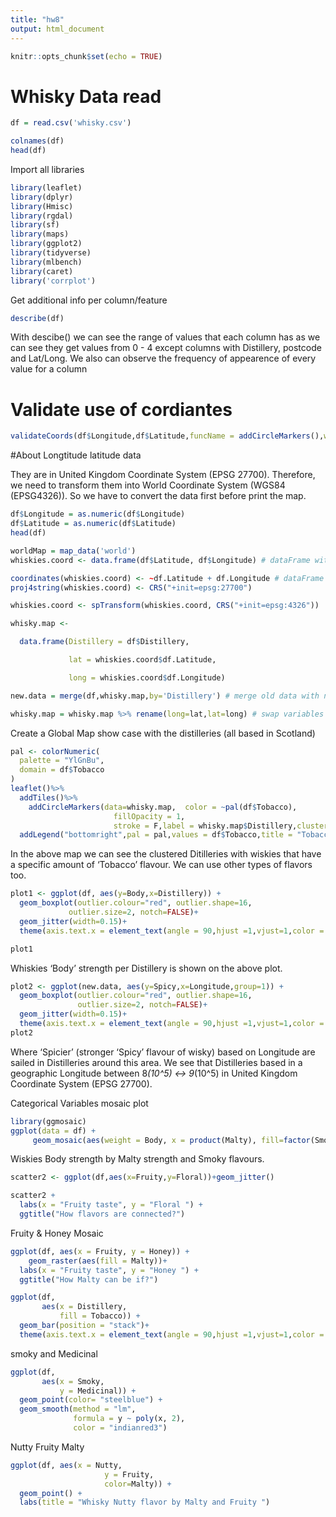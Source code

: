 ```yaml
---
title: "hw8"
output: html_document
---
```


```r
knitr::opts_chunk$set(echo = TRUE)
```

# Whisky Data read
```r
df = read.csv('whisky.csv')

colnames(df)
head(df)

```
Import all libraries
```r
library(leaflet)
library(dplyr)
library(Hmisc)
library(rgdal)
library(sf)
library(maps)
library(ggplot2)
library(tidyverse)
library(mlbench)
library(caret)
library('corrplot')
```

Get additional info per column/feature
```r
describe(df)
```
With descibe() we can see the range of values that each column has as we can see they get values from 0 - 4 except columns with Distillery, postcode and Lat/Long. We also can observe the frequency of appearence of every value for a column


# Validate use of cordiantes
```r
validateCoords(df$Longitude,df$Latitude,funcName = addCircleMarkers(),warn=TRUE)
```

#About Longtitude latitude data

They are in United Kingdom Coordinate System (EPSG 27700). Therefore, we need to transform them into World Coordinate System (WGS84 (EPSG4326)). So we have to convert the data first before print the map.

```r
df$Longitude = as.numeric(df$Longitude)
df$Latitude = as.numeric(df$Latitude)
head(df)

worldMap = map_data('world')
whiskies.coord <- data.frame(df$Latitude, df$Longitude) # dataFrame with long lat columns

coordinates(whiskies.coord) <- ~df.Latitude + df.Longitude # dataFrame converted to Spatial data
proj4string(whiskies.coord) <- CRS("+init=epsg:27700")

whiskies.coord <- spTransform(whiskies.coord, CRS("+init=epsg:4326"))

whisky.map <- 

  data.frame(Distillery = df$Distillery,

             lat = whiskies.coord$df.Latitude,

             long = whiskies.coord$df.Longitude)

new.data = merge(df,whisky.map,by='Distillery') # merge old data with new converted lat/long columns

whisky.map = whisky.map %>% rename(long=lat,lat=long) # swap variables to correct order
```

Create a Global Map show case with the distilleries (all based in Scotland)
```r
pal <- colorNumeric(
  palette = "YlGnBu",
  domain = df$Tobacco
)
leaflet()%>%
  addTiles()%>%
    addCircleMarkers(data=whisky.map,  color = ~pal(df$Tobacco),
                       fillOpacity = 1,
                       stroke = F,label = whisky.map$Distillery,clusterOptions = markerClusterOptions())%>%
  addLegend("bottomright",pal = pal,values = df$Tobacco,title = "Tobacco Flavor Whiskies",opacity = 1)


```
In the above map we can see the clustered Ditilleries with wiskies that have a specific amount of 'Tobacco' flavour. We can use other types of flavors too.


```r
plot1 <- ggplot(df, aes(y=Body,x=Distillery)) + 
  geom_boxplot(outlier.colour="red", outlier.shape=16,
             outlier.size=2, notch=FALSE)+
  geom_jitter(width=0.15)+
  theme(axis.text.x = element_text(angle = 90,hjust =1,vjust=1,color = 'orange',margin = margin(t = .3, r =1, unit = "cm")))

plot1
```
Whiskies 'Body' strength per Distillery is shown on the above plot.



```r
plot2 <- ggplot(new.data, aes(y=Spicy,x=Longitude,group=1)) + 
  geom_boxplot(outlier.colour="red", outlier.shape=16,
               outlier.size=2, notch=FALSE)+
  geom_jitter(width=0.15)+
  theme(axis.text.x = element_text(angle = 90,hjust =1,vjust=1,color = 'orange',margin = margin(t = .3, r =1, unit = "cm")))
plot2

```
Where 'Spicier' (stronger 'Spicy' flavour of wisky) based on Longitude are sailed in Distilleries around this area. We see that Distilleries based in a geographic Longitude between 8*(10^5) <-> 9*(10^5) in United Kingdom Coordinate System (EPSG 27700).




Categorical Variables mosaic plot
```r
library(ggmosaic)
ggplot(data = df) +
     geom_mosaic(aes(weight = Body, x = product(Malty), fill=factor(Smoky)), na.rm=TRUE, divider=mosaic("v")) +  labs(x = "Is Malty ? ",y='Body strength', title='f(Body Strength Malty |Smoky)')
```
Wiskies Body strength by Malty strength and Smoky flavours.

```r
scatter2 <- ggplot(df,aes(x=Fruity,y=Floral))+geom_jitter()

scatter2 +
  labs(x = "Fruity taste", y = "Floral ") +
  ggtitle("How flavors are connected?")

```

Fruity & Honey Mosaic
```r

ggplot(df, aes(x = Fruity, y = Honey)) +
    geom_raster(aes(fill = Malty))+
  labs(x = "Fruity taste", y = "Honey ") +
  ggtitle("How Malty can be if?")
```





```r
ggplot(df, 
       aes(x = Distillery, 
           fill = Tobacco)) + 
  geom_bar(position = "stack")+
  theme(axis.text.x = element_text(angle = 90,hjust =1,vjust=1,color = 'orange',margin = margin(t = .3, r =1, unit = "cm")))

```

smoky and Medicinal
```r
ggplot(df, 
       aes(x = Smoky, 
           y = Medicinal)) +
  geom_point(color= "steelblue") +
  geom_smooth(method = "lm", 
              formula = y ~ poly(x, 2), 
              color = "indianred3")
```


Nutty Fruity Malty
```r
ggplot(df, aes(x = Nutty, 
                     y = Fruity, 
                     color=Malty)) +
  geom_point() +
  labs(title = "Whisky Nutty flavor by Malty and Fruity ")
```



